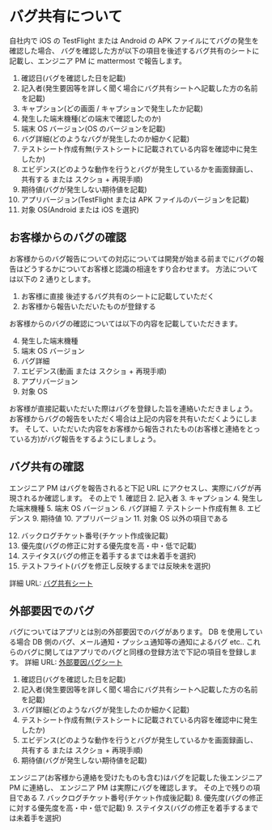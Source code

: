 # バグ共有について

自社内で iOS の TestFlight または Android の APK ファイルにてバグの発生を確認した場合、
バグを確認した方が以下の項目を後述するバグ共有のシートに記載し、エンジニア PM に mattermost で報告します。

1. 確認日(バグを確認した日を記載)
2. 記入者(発生要因等を詳しく聞く場合にバグ共有シートへ記載した方の名前を記載)
3. キャプション(どの画面 / キャプションで発生したか記載)
4. 発生した端末機種(どの端末で確認したのか)
5. 端末 OS バージョン(OS のバージョンを記載)
6. バグ詳細(どのようなバグが発生したのか細かく記載)
7. テストシート作成有無(テストシートに記載されている内容を確認中に発生したか)
8. エビデンス(どのような動作を行うとバグが発生しているかを画面録画し、共有する または スクショ + 再現手順)
9. 期待値(バグが発生しない期待値を記載)
10. アプリバージョン(TestFlight または APK ファイルのバージョンを記載)
11. 対象 OS(Android または iOS を選択)

## お客様からのバグの確認

お客様からのバグ報告についての対応については開発が始まる前までにバグの報告はどうするかについてお客様と認識の相違をすり合わせます。
方法については以下の 2 通りとします。

1. お客様に直接 後述するバグ共有のシートに記載していただく
2. お客様から報告いただいたものが登録する

お客様からのバグの確認については以下の内容を記載していただきます。

4. 発生した端末機種
5. 端末 OS バージョン
6. バグ詳細
7. エビデンス(動画 または スクショ + 再現手順)
8. アプリバージョン
9. 対象 OS

お客様が直接記載いただいた際はバグを登録した旨を連絡いただきましょう。
お客様からバグの報告をいただく場合は上記の内容を共有いただくようにします。
そして、いただいた内容をお客様から報告されたもの(お客様と連絡をとっている方)がバグ報告をするようにしましょう。

## バグ共有の確認

エンジニア PM はバグを報告されると下記 URL にアクセスし、実際にバグが再現されるか確認します。
その上で 1. 確認日 2. 記入者 3. キャプション 4. 発生した端末機種 5. 端末 OS バージョン 6. バグ詳細 7. テストシート作成有無 8. エビデンス 9. 期待値 10. アプリバージョン 11. 対象 OS 以外の項目である

12. バックログチケット番号(チケット作成後記載)
13. 優先度(バグの修正に対する優先度を高・中・低で記載)
14. ステイタス(バグの修正を着手するまでは未着手を選択)
15. テストフライト(バグを修正し反映するまでは反映未を選択)

詳細 URL: [バグ共有シート](https://docs.google.com/spreadsheets/d/1eUnFwq19Nc_ycrztxW53boS2ti01NEMf-Q2EcoF2Z70/edit#gid=0)

## 外部要因でのバグ

バグについてはアプリとは別の外部要因でのバグがあります。
DB を使用している場合 DB 側のバグ、メール通知・プッシュ通知等の通知によるバグ etc..
これらのバグに関してはアプリでのバグと同様の登録方法で下記の項目を登録します。
詳細 URL: [外部要因バグシート](https://docs.google.com/spreadsheets/d/1eUnFwq19Nc_ycrztxW53boS2ti01NEMf-Q2EcoF2Z70/edit#gid=1754347061)

1. 確認日(バグを確認した日を記載)
2. 記入者(発生要因等を詳しく聞く場合にバグ共有シートへ記載した方の名前を記載)
3. バグ詳細(どのようなバグが発生したのか細かく記載)
4. テストシート作成有無(テストシートに記載されている内容を確認中に発生したか)
5. エビデンス(どのような動作を行うとバグが発生しているかを画面録画し、共有する または スクショ + 再現手順)
6. 期待値(バグが発生しない期待値を記載)

エンジニア(お客様から連絡を受けたものも含む)はバグを記載した後エンジニア PM に連絡し、
エンジニア PM は実際にバグを確認します。
その上で残りの項目である 7. バックログチケット番号(チケット作成後記載) 8. 優先度(バグの修正に対する優先度を高・中・低で記載) 9. ステイタス(バグの修正を着手するまでは未着手を選択)
